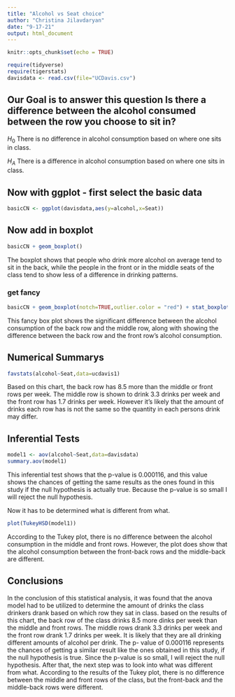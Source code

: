```yaml
---
title: "Alcohol vs Seat choice"
author: "Christina Jilavdaryan"
date: "9-17-21"
output: html_document
---
```


```r
knitr::opts_chunk$set(echo = TRUE)
```

```r
require(tidyverse)
require(tigerstats)
davisdata <- read.csv(file="UCDavis.csv")
```
## Our Goal is to answer this question Is there a difference between the alcohol consumed between the row you choose to sit in?

$H_0$ There is no difference in alcohol consumption based on where one sits in class.

$H_A$ There is a difference in alcohol consumption based on where one sits in class.

## Now with ggplot - first select the basic data

```r
basicCN <- ggplot(davisdata,aes(y=alcohol,x=Seat))
```
## Now add in boxplot

```r
basicCN + geom_boxplot()
```
 
 
The boxplot shows that people who drink more alcohol on average tend to sit in the back, while the people in the front or in the middle seats of the class tend to show less of a difference in drinking patterns.
  
### get fancy  

```r
basicCN + geom_boxplot(notch=TRUE,outlier.color = "red") + stat_boxplot(geom ='errorbar') + labs(title="Fancy notch boxplot \n with 2 lines")
```

This fancy box plot shows the significant difference between the alcohol consumption of the back row and the middle row, along with showing the difference between the back row and the front row's alcohol consumption.



## Numerical Summarys 

```r
favstats(alcohol~Seat,data=ucdavis1)
```



Based on this chart, the back row has 8.5 more than the middle or front rows per week. The middle row is shown to drink 3.3 drinks per week and the front row has 1.7 drinks per week. However it's likely that the amount of drinks each row has is not the same so the quantity in each persons drink may differ. 



## Inferential Tests




```r
model1 <- aov(alcohol~Seat,data=davisdata)
summary.aov(model1)
```

This inferential test shows that the p-value is 0.000116, and this value shows the chances of getting the same results as the ones found in this study if the null hypothesis is actually true. Because the p-value is so small I will reject the null hypothesis.

Now it has to be determined what is different from what.

```r
plot(TukeyHSD(model1))
```




According to the Tukey plot, there is no difference between the alcohol consumption in the middle and front rows. However, the plot does show that the alcohol consumption between the front-back rows and the middle-back are different.


## Conclusions



In the conclusion of this statistical analysis, it was found that the anova model had to be utilized to determine the amount of drinks the class drinkers drank  based on which row they sat in class. based on the results of this chart, the back row of the class drinks 8.5 more dinks per week than the middle and front rows. The middle rows drank 3.3 drinks per week and the front row drank 1.7 drinks per week. It is likely that they are all drinking different amounts of alcohol per drink. The p- value of 0.000116 represents the chances of getting a similar result like the ones obtained in this study, if the null hypothesis is true. Since the p-value is so small, I will reject the null hypothesis. After that, the next step was to look into what was different from what. According to the results of the Tukey plot, there is no difference between the middle and front rows of the class, but the front-back and the middle-back rows were different.
